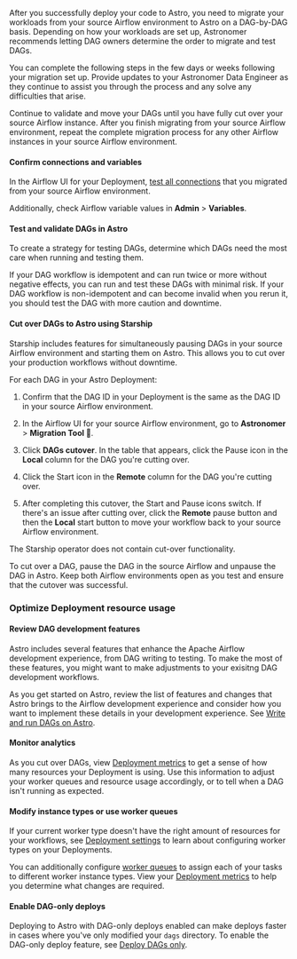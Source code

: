 
After you successfully deploy your code to Astro, you need to migrate your workloads from your source Airflow environment to Astro on a DAG-by-DAG basis. Depending on how your workloads are set up, Astronomer recommends letting DAG owners determine the order to migrate and test DAGs.

You can complete the following steps in the few days or weeks following your migration set up. Provide updates to your Astronomer Data Engineer as they continue to assist you through the process and any solve any difficulties that arise.

Continue to validate and move your DAGs until you have fully cut over your source Airflow instance. After you finish migrating from your source Airflow environment, repeat the complete migration process for any other Airflow instances in your source Airflow environment.

#### Confirm connections and variables

In the Airflow UI for your Deployment, [test all connections](https://airflow.apache.org/docs/apache-airflow/stable/howto/connection.html#testing-connections) that you migrated from your source Airflow environment.

Additionally, check Airflow variable values in **Admin** > **Variables**.

#### Test and validate DAGs in Astro

To create a strategy for testing DAGs, determine which DAGs need the most care when running and testing them.

If your DAG workflow is idempotent and can run twice or more without negative effects, you can run and test these DAGs with minimal risk. If your DAG workflow is non-idempotent and can become invalid when you rerun it, you should test the DAG with more caution and downtime.

#### Cut over DAGs to Astro using Starship

Starship includes features for simultaneously pausing DAGs in your source Airflow environment and starting them on Astro. This allows you to cut over your production workflows without downtime.

<Tabs>
<TabItem value="plugin" label="Starship Plugin" default>

For each DAG in your Astro Deployment:

1. Confirm that the DAG ID in your Deployment is the same as the DAG ID in your source Airflow environment.

2. In the Airflow UI for your source Airflow environment, go to **Astronomer** > **Migration Tool 🚀**.

2. Click **DAGs cutover**. In the table that appears, click the Pause icon in the **Local** column for the DAG you're cutting over.

3. Click the Start icon in the **Remote** column for the DAG you're cutting over.

4. After completing this cutover, the Start and Pause icons switch. If there's an issue after cutting over, click the **Remote** pause button and then the **Local** start button to move your workflow back to your source Airflow environment.

</TabItem>
<TabItem value="operator" label="Starship Operator">

The Starship operator does not contain cut-over functionality.

To cut over a DAG, pause the DAG in the source Airflow and unpause the DAG in Astro. Keep both Airflow environments open as you test and ensure that the cutover was successful.

</TabItem>
</Tabs>

### Optimize Deployment resource usage

#### Review DAG development features

Astro includes several features that enhance the Apache Airflow development experience, from DAG writing to testing. To make the most of these features, you might want to make adjustments to your exisitng DAG development workflows.

As you get started on Astro, review the list of features and changes that Astro brings to the Airflow development experience and consider how you want to implement these details in your development experience. See [Write and run DAGs on Astro](dags-overview).

#### Monitor analytics

As you cut over DAGs, view [Deployment metrics](deployment-metrics) to get a sense of how many resources your Deployment is using. Use this information to adjust your worker queues and resource usage accordingly, or to tell when a DAG isn't running as expected.

#### Modify instance types or use worker queues

If your current worker type doesn't have the right amount of resources for your workflows, see [Deployment settings](deployment-settings) to learn about configuring worker types on your Deployments.

You can additionally configure [worker queues](configure-worker-queues) to assign each of your tasks to different worker instance types. View your [Deployment metrics](deployment-metrics) to help you determine what changes are required.

#### Enable DAG-only deploys

Deploying to Astro with DAG-only deploys enabled can make deploys faster in cases where you've only modified your `dags` directory. To enable the DAG-only deploy feature, see [Deploy DAGs only](deploy-dags).